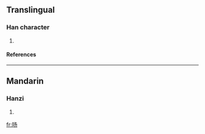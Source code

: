 {{see|暘}}

==Translingual==
===Han character===
{{Han char|rn=72|rad=日|as=03|sn=7|four=|canj=日弓尸竹 (ANSH)}}
# {{defn|Han|sort=日03}}
====References====
{{Han ref|kx=0490.221|hdz=21488.010|uh=65F8|ud=26104}}

----
==Mandarin==
===Hanzi===
{{cmn-hanzi|tra=暘|pin=[[yáng]] (yang2)|wg=yang<sup>2</sup>}}
# {{defn|Mandarin}}

[[fr:旸]]